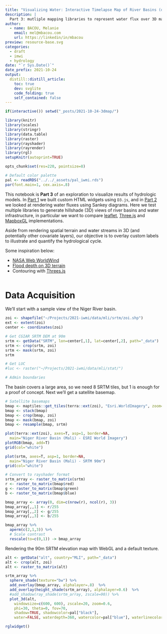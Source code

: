 ```yaml
---
title: "Visualizing Water: Interactive Timelapse Map of River Basins (draft)"
description: |
  Part 3: mutliple mapping libraries to represent water flux over 3D maps of river basins.
author:
  - name: BACOU, Melanie
    email: mel@mbacou.com
    url: https://linkedin/in/mbacou
preview: resource-base.svg
categories:
  - draft
  - imwi
  - hydrology
date: "`r Sys.Date()`"
date_prefix: 2021-10-24
output:
  distill::distill_article:
    toc: true
    dev: svglite
    code_folding: true
    self_contained: false
---
```


```r

if(interactive()) setwd("_posts/2021-10-24-3dmap/")

library(knitr)
library(scales)
library(stringr)
library(data.table)
library(raster)
library(rayshader)
library(rayrender)
library(rgl)
setupKnitr(autoprint=TRUE)

opts_chunk$set(res=220, pointsize=8)

# Default color palette
pal <- readRDS("../../_assets/pal_iwmi.rds")
par(font.main=1, cex.axis=.8)

```


This notebook is **Part 3** of an exploration to visualize results of hydrologic models. In [Part 1](../2021-10-16-svg/) we built custom HTML widgets using `D3.js`, and in [Part 2](../2021-10-12-highcharts/) we looked at rendering water fluxes using Sankey diagrams. Here we test multiple libraries to generate hillshade (3D) views of river basins and water infrastructure, in particular we want to compare [leaflet](https://leafletjs.com/), [Three.js](https://threejs.org/) and [MapboxGL](https://docs.mapbox.com/mapbox-gl-js/example/) implementations.

Aside from rendering spatial terrain and water streams in 3D (and potentially other covariate layers), our objective is to overlay custom labels to illustrate and quantify the hydrological cycle.

Some inspiration below:

- [NASA Web WorldWind](https://worldwind.arc.nasa.gov/web/examples/#anchor)
- [Flood depth on 3D terrain](https://observablehq.com/@sw1227/flood-depth-map-on-3d-terrain?collection=@sw1227/geo)
- Contouring with [Threes.js](https://observablehq.com/@sw1227/contoured-mountainious-terrai-3d?collection=@sw1227/3d)


```r


```



# Data Acquisition

We'll start with a sample view of the Niger River basin.


```r

zoi <- shapefile("~/Projects/2021-iwmi/data/mli/srtm/zoi.shp")
ext <- extent(zoi)
center <- coordinates(zoi)

# Get CGIAR SRTM DEM at 90m
srtm <- getData("SRTM", lon=center[,1], lat=center[,2], path="_data")
srtm <- crop(srtm, zoi)
srtm <- mask(srtm, zoi)
srtm

# Get LUC
#luc <- raster("~/Projects/2021-iwmi/data/mli/stat/")

# Admin boundaries

```

The basin covers a large area, so we need 8 SRTM tiles, but 1 is enough for a proof of concept. Next we'll get a satellite basemap.

```r

# Satellite basemaps
bmap <- maptiles::get_tiles(terra::ext(zoi), "Esri.WorldImagery", zoom=12)
bmap <- stack(bmap)
bmap <- crop(bmap, zoi)
bmap <- mask(bmap, zoi)
bmap <- resample(bmap, srtm)

plot(terra::ext(zoi), axes=T, asp=1, border=NA, 
  main="Niger River Basin (Mali) - ESRI World Imagery")
plotRGB(bmap, add=T)
grid(col="white")

plot(srtm, axes=T, asp=1, border=NA, 
  main="Niger River Basin (Mali) - SRTM 90m")
grid(col="white")

# Convert to rayshader format
srtm_array <- raster_to_matrix(srtm)
r <- raster_to_matrix(bmap$red)
g <- raster_to_matrix(bmap$green)
b <- raster_to_matrix(bmap$blue)

bmap_array <- array(0, dim=c(nrow(r), ncol(r), 3))
bmap_array[,,1] <- r/255
bmap_array[,,2] <- g/255
bmap_array[,,3] <- b/255

bmap_array %>%
  aperm(c(2,1,3)) %>%
  # Scale contrast
  rescale(to=c(0,1)) -> bmap_array

```

Rendering the 90m SRTM elevation map with WebGL and a default texture.

```r

alt <- getData("alt", country="MLI", path="_data")
alt <- crop(alt, zoi)
alt <- raster_to_matrix(alt)

srtm_array %>%
  sphere_shade(texture="bw") %>%
  add_overlay(bmap_array, alphalayer=.8)  %>%
  add_overlay(height_shade(srtm_array), alphalayer=0.6)  %>%
  #add_shadow(ray_shade(srtm_array, zscale=90)) %>%
  plot_3d(alt,
    windowsize=c(600, 600), zscale=20, zoom=0.6,
    phi=30, theta=0, fov=70,
    shadow=TRUE, shadowcolor=pal["black"],
    water=FALSE, waterdepth=360, watercolor=pal["blue"], waterlinecolor=pal["blue"]) 

rglwidget()

```
